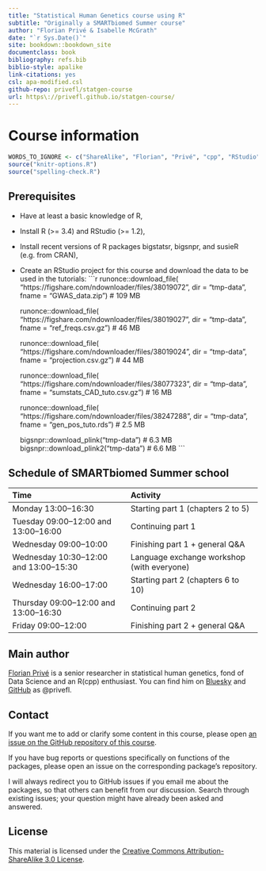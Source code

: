 ```yaml
--- 
title: "Statistical Human Genetics course using R"
subtitle: "Originally a SMARTbiomed Summer course"
author: "Florian Privé & Isabelle McGrath"
date: "`r Sys.Date()`"
site: bookdown::bookdown_site
documentclass: book
bibliography: refs.bib
biblio-style: apalike
link-citations: yes
csl: apa-modified.csl
github-repo: privefl/statgen-course
url: https\://privefl.github.io/statgen-course/
---
```



# Course information

```r
WORDS_TO_IGNORE <- c("ShareAlike", "Florian", "Privé", "cpp", "RStudio", "Bluesky", "SMARTbiomed")
source("knitr-options.R")
source("spelling-check.R")
```

## Prerequisites

- Have at least a basic knowledge of R,

- Install R (>= 3.4) and RStudio (>= 1.2),

- Install recent versions of R packages bigstatsr, bigsnpr, and susieR (e.g. from CRAN),

- Create an RStudio project for this course and download the data to be used in the tutorials:
    ```r
    runonce::download_file(
      "https://figshare.com/ndownloader/files/38019072",
      dir = "tmp-data", fname = "GWAS_data.zip")  # 109 MB
    
    runonce::download_file(
      "https://figshare.com/ndownloader/files/38019027", 
      dir = "tmp-data", fname = "ref_freqs.csv.gz")  # 46 MB
    
    runonce::download_file(
      "https://figshare.com/ndownloader/files/38019024",
      dir = "tmp-data", fname = "projection.csv.gz")  # 44 MB
    
    runonce::download_file(
      "https://figshare.com/ndownloader/files/38077323",
      dir = "tmp-data", fname = "sumstats_CAD_tuto.csv.gz")  # 16 MB
    
    runonce::download_file(
      "https://figshare.com/ndownloader/files/38247288",
      dir = "tmp-data", fname = "gen_pos_tuto.rds")  # 2.5 MB
    
    bigsnpr::download_plink("tmp-data")   # 6.3 MB
    bigsnpr::download_plink2("tmp-data")  # 6.6 MB
    ```


## Schedule of SMARTbiomed Summer school

| Time                                   | Activity                                    |
|:---------------------------------------|:--------------------------------------------|
| Monday 13:00–16:30                     | Starting part 1 (chapters 2 to 5)           |
| Tuesday 09:00–12:00 and 13:00–16:00    | Continuing part 1                           |
| Wednesday 09:00–10:00                  | Finishing part 1 + general Q&A              |
| Wednesday 10:30–12:00 and 13:00–15:30  | Language exchange workshop (with everyone)  |
| Wednesday 16:00–17:00                  | Starting part 2 (chapters 6 to 10)           |
| Thursday 09:00–12:00 and 13:00–16:30   | Continuing part 2                           |
| Friday 09:00–12:00                     | Finishing part 2 + general Q&A              |


## Main author

[Florian Privé](https://privefl.github.io/) is a senior researcher in statistical human genetics, fond of Data Science and an R(cpp) enthusiast. You can find him on [Bluesky](https://bsky.app/profile/privefl.bsky.social) and [GitHub](https://github.com/privefl) as \@privefl.


## Contact

If you want me to add or clarify some content in this course, please open [an issue on the GitHub repository of this course](https://github.com/privefl/statgen-course/issues).

If you have bug reports or questions specifically on functions of the packages, please open an issue on the corresponding package's repository.

I will always redirect you to GitHub issues if you email me about the packages, so that others can benefit from our discussion. Search through existing issues; your question might have already been asked and answered.


## License

This material is licensed under the [Creative Commons Attribution-ShareAlike 3.0 License](http://creativecommons.org/licenses/by-sa/3.0/). 
